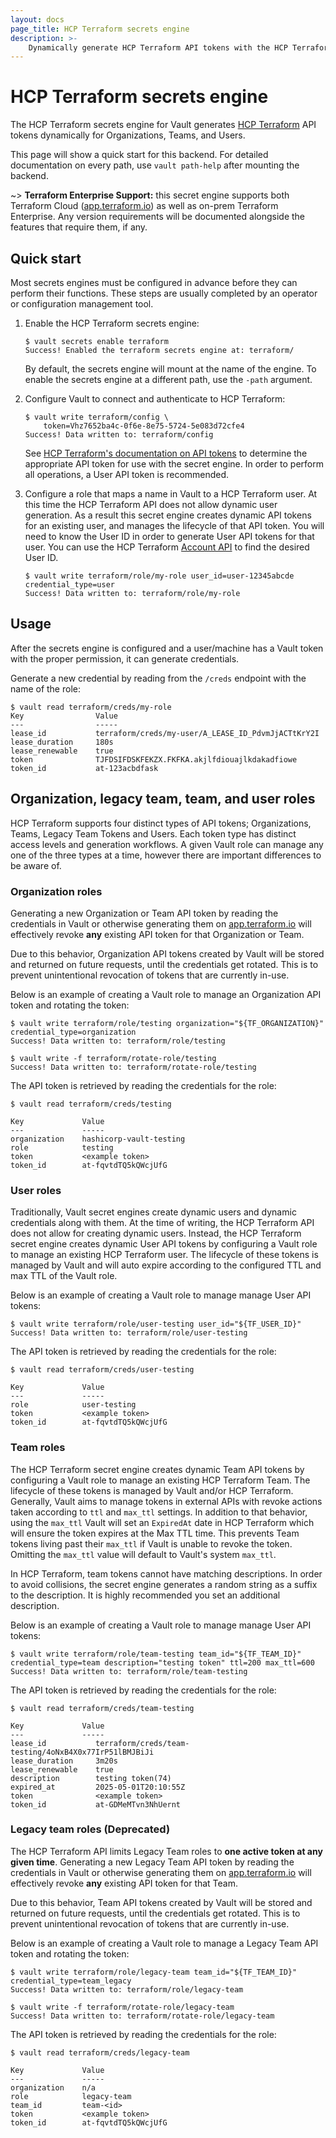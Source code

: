 ```yaml
---
layout: docs
page_title: HCP Terraform secrets engine
description: >-
    Dynamically generate HCP Terraform API tokens with the HCP Terraform secrets engine plugin.
---
```


# HCP Terraform secrets engine

The HCP Terraform secrets engine for Vault generates
[HCP Terraform](https://cloud.hashicorp.com/products/terraform)
API tokens dynamically for Organizations, Teams, and Users.

This page will show a quick start for this backend. For detailed documentation
on every path, use `vault path-help` after mounting the backend.

~> **Terraform Enterprise Support:** this secret engine supports both Terraform
Cloud ([app.terraform.io](https://app.terraform.io/session)) as well as on-prem
Terraform Enterprise. Any version requirements will be documented alongside the
features that require them, if any.

## Quick start

Most secrets engines must be configured in advance before they can perform their
functions. These steps are usually completed by an operator or configuration
management tool.

1.  Enable the HCP Terraform secrets engine:

    ```shell-session
    $ vault secrets enable terraform
    Success! Enabled the terraform secrets engine at: terraform/
    ```

    By default, the secrets engine will mount at the name of the engine. To
    enable the secrets engine at a different path, use the `-path` argument.

2.  Configure Vault to connect and authenticate to HCP Terraform:

    ```shell-session
    $ vault write terraform/config \
        token=Vhz7652ba4c-0f6e-8e75-5724-5e083d72cfe4
    Success! Data written to: terraform/config
    ```

    See [HCP Terraform's documentation on API
    tokens](/terraform/cloud-docs/users-teams-organizations/api-tokens)
    to determine the appropriate API token for use with the secret engine. In
    order to perform all operations, a User API token is recommended.

3.  Configure a role that maps a name in Vault to a HCP Terraform user. At
    this time the HCP Terraform API does not allow dynamic user generation. As
    a result this secret engine creates dynamic API tokens for an existing user,
    and manages the lifecycle of that API token. You will need to know the User
    ID in order to generate User API tokens for that user. You can use the
    HCP Terraform [Account
    API](/terraform/cloud-docs/api-docs/account) to find the
    desired User ID.

    ```shell-session
    $ vault write terraform/role/my-role user_id=user-12345abcde credential_type=user
    Success! Data written to: terraform/role/my-role
    ```

## Usage

After the secrets engine is configured and a user/machine has a Vault token with
the proper permission, it can generate credentials.

Generate a new credential by reading from the `/creds` endpoint with the name
of the role:

```shell-session
$ vault read terraform/creds/my-role
Key                Value
---                -----
lease_id           terraform/creds/my-user/A_LEASE_ID_PdvmJjACTtKrY2I
lease_duration     180s
lease_renewable    true
token              TJFDSIFDSKFEKZX.FKFKA.akjlfdiouajlkdakadfiowe
token_id           at-123acbdfask
```

## Organization, legacy team, team, and user roles

HCP Terraform supports four distinct types of API tokens; Organizations,
Teams, Legacy Team Tokens and Users. Each token type has distinct access levels 
and generation workflows. A given Vault role can manage any one of the 
three types at a time, however there are important differences to be aware of.

### Organization roles

Generating a new Organization or Team API token by reading the credentials in
Vault or otherwise generating them on
[app.terraform.io](https://app.terraform.io/session) will effectively revoke
**any** existing API token for that Organization or Team.

Due to this behavior, Organization API tokens created by Vault will be
stored and returned on future requests, until the credentials get rotated. This
is to prevent unintentional revocation of tokens that are currently in-use.

Below is an example of creating a Vault role to manage an Organization
API token and rotating the token:

```shell-session
$ vault write terraform/role/testing organization="${TF_ORGANIZATION}" credential_type=organization
Success! Data written to: terraform/role/testing

$ vault write -f terraform/rotate-role/testing
Success! Data written to: terraform/rotate-role/testing
```

The API token is retrieved by reading the credentials for the role:

```
$ vault read terraform/creds/testing

Key             Value
---             -----
organization    hashicorp-vault-testing
role            testing
token           <example token>
token_id        at-fqvtdTQ5kQWcjUfG
```

### User roles

Traditionally, Vault secret engines create dynamic users and dynamic credentials
along with them. At the time of writing, the HCP Terraform API does not allow
for creating dynamic users. Instead, the HCP Terraform secret engine creates
dynamic User API tokens by configuring a Vault role to manage an existing
HCP Terraform user. The lifecycle of these tokens is managed by Vault and
will auto expire according to the configured TTL and max TTL of the Vault
role.

Below is an example of creating a Vault role to manage manage User API tokens:

```shell-session
$ vault write terraform/role/user-testing user_id="${TF_USER_ID}"
Success! Data written to: terraform/role/user-testing
```

The API token is retrieved by reading the credentials for the role:

```
$ vault read terraform/creds/user-testing

Key             Value
---             -----
role            user-testing
token           <example token>
token_id        at-fqvtdTQ5kQWcjUfG
```

### Team roles

The HCP Terraform secret engine creates dynamic Team API tokens by 
configuring a Vault role to manage an existing HCP Terraform Team. 
The lifecycle of these tokens is managed by Vault and/or HCP Terraform.
Generally, Vault aims to manage tokens in external APIs with revoke actions
taken according to `ttl` and `max_ttl` settings. In addition to that behavior,
using the `max_ttl` Vault will set an `ExpiredAt` date in HCP Terraform 
which will ensure the token expires at the Max TTL time. This prevents 
Team tokens living past their `max_ttl` if Vault is unable to revoke the token.
Omitting the `max_ttl` value will default to Vault's system `max_ttl`.

In HCP Terraform, team tokens cannot have matching descriptions. In order to avoid
collisions, the secret engine generates a random string as a suffix to the description. It is
highly recommended you set an additional description.

Below is an example of creating a Vault role to manage manage User API tokens:

```shell-session
$ vault write terraform/role/team-testing team_id="${TF_TEAM_ID}" credential_type=team description="testing token" ttl=200 max_ttl=600
Success! Data written to: terraform/role/team-testing
```

The API token is retrieved by reading the credentials for the role:

```shell-session
$ vault read terraform/creds/team-testing

Key             Value
---             -----
lease_id           terraform/creds/team-testing/4oNxB4X0x77IrP51lBMJBiJi
lease_duration     3m20s
lease_renewable    true
description        testing token(74)
expired_at         2025-05-01T20:10:55Z
token              <example token>
token_id           at-GDMeMTvn3NhUernt
```

### Legacy team roles (Deprecated)

The HCP Terraform API limits Legacy Team roles to **one active
token at any given time**. Generating a new Legacy Team API token by
reading the credentials in Vault or otherwise generating them on
[app.terraform.io](https://app.terraform.io/session) will effectively revoke **any**
existing API token for that Team.

Due to this behavior, Team API tokens created by Vault will be stored and
returned on future requests, until the credentials get rotated. This
is to prevent unintentional revocation of tokens that are currently in-use.

Below is an example of creating a Vault role to manage a Legacy Team API token and
rotating the token:

```shell-session
$ vault write terraform/role/legacy-team team_id="${TF_TEAM_ID}" credential_type=team_legacy
Success! Data written to: terraform/role/legacy-team

$ vault write -f terraform/rotate-role/legacy-team
Success! Data written to: terraform/rotate-role/legacy-team
```

The API token is retrieved by reading the credentials for the role:

```shell-session
$ vault read terraform/creds/legacy-team

Key             Value
---             -----
organization    n/a
role            legacy-team
team_id         team-<id>
token           <example token>
token_id        at-fqvtdTQ5kQWcjUfG
```
